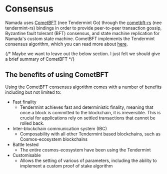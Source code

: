 # Consensus

Namada uses [CometBFT](https://github.com/cometbft/cometbft/) (nee Tendermint Go) through the [cometbft-rs](https://github.com/heliaxdev/tendermint-rs) (nee tendermint-rs) bindings in order to provide peer-to-peer transaction gossip, Byzantine fault tolerant (BFT) consensus, and state machine replication for Namada's custom state machine. CometBFT implements the Tendermint consensus algorithm, which you can read more about [here](https://arxiv.org/abs/1807.04938).

{/* Maybe we want to leave out the below section. I just felt we should give a brief summary of CometBFT */}
## The benefits of using CometBFT

Using the CometBFT consensus algorithm comes with a number of benefits including but not limited to:

- Fast finality 
    - Tendermint achieves fast and deterministic finality, meaning that once a block is committed to the blockchain, it is irreversible. This is crucial for applications rely on settled transactions that cannot be rolled back.
- Inter-blockchain communication system (IBC)
    - Composability with all other Tendermint based blockchains, such as Cosmos-ecosystem blockchains
- Battle tested
    - The entire cosmos-ecosystem have been using the Tendermint 
- Customisable
    - Allows the setting of various of parameters, including the ability to implement a custom proof of stake algorithm